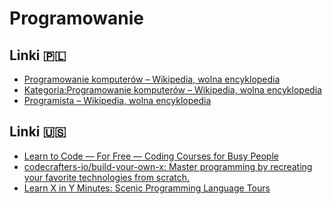 # Programowanie

## Linki 🇵🇱

- [Programowanie komputerów – Wikipedia, wolna encyklopedia](https://pl.wikipedia.org/wiki/Programowanie_komputer%C3%B3w)
- [Kategoria:Programowanie komputerów – Wikipedia, wolna encyklopedia](https://pl.wikipedia.org/wiki/Kategoria:Programowanie_komputer%C3%B3w)
- [Programista – Wikipedia, wolna encyklopedia](https://pl.wikipedia.org/wiki/Programista)

## Linki 🇺🇸

- [Learn to Code — For Free — Coding Courses for Busy People](https://www.freecodecamp.org/learn)
- [codecrafters-io/build-your-own-x: Master programming by recreating your favorite technologies from scratch.](https://github.com/codecrafters-io/build-your-own-x)
- [Learn X in Y Minutes: Scenic Programming Language Tours](https://learnxinyminutes.com/)
